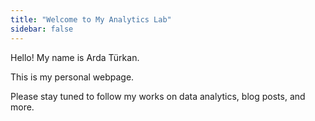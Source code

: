 ```yaml
---
title: "Welcome to My Analytics Lab"
sidebar: false 
---
```


Hello! My name is Arda Türkan.

This is my personal webpage.

Please stay tuned to follow my works on data analytics, blog posts, and more.
